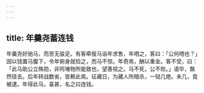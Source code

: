 ```yaml
---
---
---
```

title: 年羹尧蓄连钱
---



年羹尧好驰马，而苦无骏足。有客牵瘦马诣年求售，年哂之，客曰：「公何哂也？」因以钱置马腹下，令年俯身就拾之，而马不惊。年奇焉，酬以重金。客不受，曰：「此马助公立殊勋，非阿堵物所能致也，望善视之。马不死，公不败。」语毕，飘然径去。后年转战数省，皆赖此焉。征藏日，为藏人所暗杀，一恸几绝。未几，竟被逮。年得此马，喜甚，名之曰连钱。